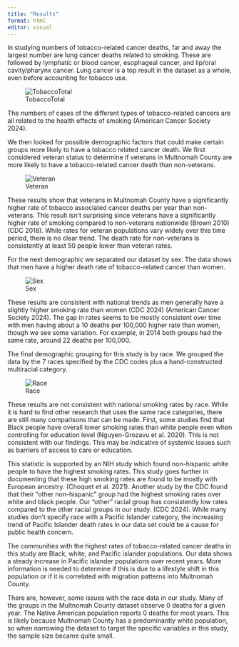 ```yaml
---
title: "Results"
format: html
editor: visual
---
```


In studying numbers of tobacco-related cancer deaths, far and away the largest number are lung cancer deaths related to smoking. These are followed by lymphatic or blood cancer, esophageal cancer, and lip/oral cavity/pharynx cancer. Lung cancer is a top result in the dataset as a whole, even before accounting for tobacco use.

![TobaccoTotal](tobaccoChart1.png)

The numbers of cases of the different types of tobacco-related cancers are all related to the health effects of smoking (American Cancer Society 2024). 

We then looked for possible demographic factors that could make certain groups more likely to have a tobacco related cancer death. We first considered veteran status to determine if veterans in Multnomah County are more likely to have a tobacco-related cancer death than non-veterans.

![Veteran](tobaccoVetsCOR.png)

These results show that veterans in Multnomah County have a significantly higher rate of tobacco associated cancer deaths per year than non-veterans. This result isn’t surprising since veterans have a significantly higher rate of smoking compared to non-veterans nationwide (Brown 2010) (CDC 2018). While rates for veteran populations vary widely over this time period, there is no clear trend. The death rate for non-veterans is consistently at least 50 people lower than veteran rates.

For the next demographic we separated our dataset by sex. The data shows that men have a higher death rate of tobacco-related cancer than women.

![Sex](sexRates.png)

These results are consistent with national trends as men generally have a slightly higher smoking rate than women (CDC 2024) (American Cancer Society 2024). The gap in rates seems to be mostly consistent over time with men having about a 10 deaths per 100,000 higher rate than women, though we see some variation. For example, in 2014 both groups had the same rate, around 22 deaths per 100,000.

The final demographic grouping for this study is by race. We grouped the data by the 7 races specified by the CDC codes plus a hand-constructed multiracial category.

![Race](tobaccoRaceCOR.png)

These results are not consistent with national smoking rates by race. While it is hard to find other research that uses the same race categories, there are still many comparisons that can be made. First, some studies find that Black people have overall lower smoking rates than white people even when controlling for education level (Nguyen-Grozavu et al. 2020). This is not consistent with our findings. This may be indicative of systemic issues such as barriers of access to care or education.

This statistic is supported by an NIH study which found non-hispanic white people to have the highest smoking rates. This study goes further in documenting that these high smoking rates are found to be mostly with European ancestry. (Choquet et al. 2021). Another study by the CDC found that their “other non-hispanic” group had the highest smoking rates over white and black people. Our “other” racial group has consistently low rates compared to the other racial groups in our study. (CDC 2024). While many studies don’t specify race with a Pacific Islander category, the increasing trend of Pacific Islander death rates in our data set could be a cause for public health concern. 

The communities with the highest rates of tobacco-related cancer deaths in this study are Black, white, and Pacific islander populations. Our data shows a steady increase in Pacific islander populations over recent years. More information is needed to determine if this is due to a lifestyle shift in this population or if it is correlated with migration patterns into Multnomah County.

There are, however, some issues with the race data in our study. Many of the groups in the Multnomah County dataset observe 0 deaths for a given year. The Native American population reports 0 deaths for most years. This is likely because Multnomah County has a predominantly white population, so when narrowing the dataset to target the specific variables in this study, the sample size became quite small. 
